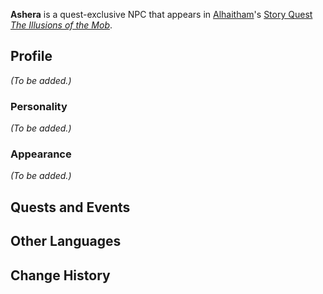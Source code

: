 {{Meta
<!-- Remove this template after adding the missing info -->
|missing_NPC_profile  = yes
}}
{{Character Infobox
|type             = Quest NPC
|image            = NPC Ashera.png
|realname         = <!-- Optional, if different from in-game name -->
|deceased         = <!-- Past (for deceased prior to events of the game) or free response -->
|region           = Sumeru
|location         = <!-- Where the character appears, if different from Region -->
|affiliation      = 
|title            = 

|ancestry         = <!-- Clan/family -->
|father           = 
|mother           = 
|spouse           = Alyasa
|sibling          = 
|child            = Ilyas
|childNote        = Son
|child2           = Izebel
|childNote2       = Daughter

|voiceEN          = 
|voiceCN          = 
|voiceJP          = 
|dialoguereward   = 
}}
'''Ashera''' is a quest-exclusive NPC that appears in [[Alhaitham]]'s [[Story Quest]] ''[[The Illusions of the Mob]]''.
<!--
==Location==
{{subst:#tag:gallery|
NPC Location {{subst:PAGENAME}}.png{{subst:!}}{{subst:PAGENAME}}'s location
NPC Location {{subst:PAGENAME}} Context.png{{subst:!}}Additional context
}}
-->
==Profile==
<!--Detailed story/lore information goes here.-->
''(To be added.)''

===Personality===
''(To be added.)''

===Appearance===
<!--Keep appearance section short and concise. Limit to 2 paragraphs with 3-4 sentences each.-->
''(To be added.)''

==Quests and Events==
{{Quests and Events}}
<!--
==Idle Quotes==
{{Dialogue start}}
: {{DIcon|Idle}} {{Tx}}
:: {{A|VO {{subst:PAGENAME}} 01.ogg}} "{{Tx}}"
{{Dialogue end}}

==Dialogue==
{{Dialogue start}}
:'''{{subst:PAGENAME}}:''' 
:{{DIcon}}
{{Dialogue end}}
<!--
==Event Dialogue==
===Event Name===
{{Dialogue start}}
:'''{{subst:PAGENAME}}:'''
{{Dialogue end}}

==Trivia==
* 
-->
==Other Languages==
{{Other Languages
|default_hidden = 1
|en      = Ashera
|zhs     = 阿莎拉
|zhs_rm  = Āshālā
|zht     = 阿莎拉
|zht_rm  = Āshālā
|ja      = アシェラ
|ja_rm   = Ashera
|ko      = 아세라
|es      = Ashera
|fr      = Ashera
|ru      = Ашера
|th      = Ashera
|vi      = Ashera
|de      = Ashera
|id      = Ashera
|pt      = Ashera
|tr      = Ashera
|it      = Ashera
}}

==Change History==
{{Change History|3.4}}
<!--
==References==
{{Reflist}}
-->